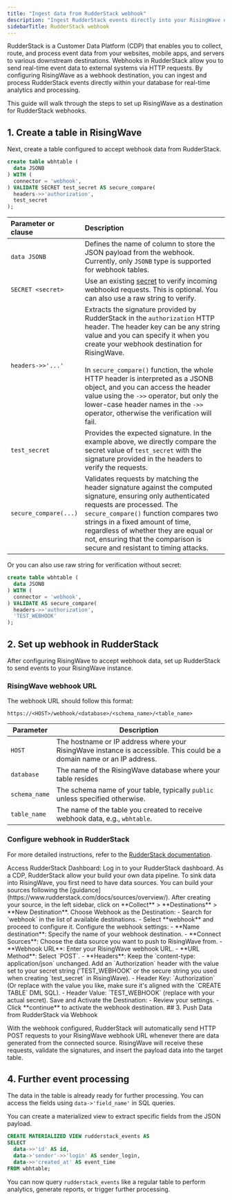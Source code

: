 ```yaml
---
title: "Ingest data from RudderStack webhook"
description: "Ingest RudderStack events directly into your RisingWave database for real-time processing and analytics."
sidebarTitle: RudderStack webhook
---
```


RudderStack is a Customer Data Platform (CDP) that enables you to collect, route, and process event data from your websites, mobile apps, and servers to various downstream destinations. Webhooks in RudderStack allow you to send real-time event data to external systems via HTTP requests. By configuring RisingWave as a webhook destination, you can ingest and process RudderStack events directly within your database for real-time analytics and processing.

This guide will walk through the steps to set up RisingWave as a destination for RudderStack webhooks.

## 1. Create a table in RisingWave

Next, create a table configured to accept webhook data from RudderStack.

```sql
create table wbhtable (
  data JSONB
) WITH (
  connector = 'webhook',
) VALIDATE SECRET test_secret AS secure_compare(
  headers->>'authorization',
  test_secret
);
```

| Parameter or clause | Description |
| :--------- | :-----------|
| `data JSONB` | Defines the name of column to store the JSON payload from the webhook. Currently, only `JSONB` type is supported for webhook tables. |
| `SECRET <secret>` | Use an existing [secret](/operate/manage-secrets) to verify incoming webhookd requests. This is optional. You can also use a raw string to verify.|
| `headers->>'...'` | Extracts the signature provided by RudderStack in the `authorization` HTTP header. The header key can be any string value and you can specify it when you create your webhook destination for RisingWave. <br/> <br/> In `secure_compare()` function, the whole HTTP header is interpreted as a JSONB object, and you can access the header value using the `->>` operator, but only the lower-case header names in the `->>` operator, otherwise the verification will fail. |
| `test_secret` | Provides the expected signature. In the example above, we directly compare the secret value of `test_secret` with the signature provided in the headers to verify the requests. |
| `secure_compare(...)` | Validates requests by matching the header signature against the computed signature, ensuring only authenticated requests are processed. The `secure_compare()` function compares two strings in a fixed amount of time, regardless of whether they are equal or not, ensuring that the comparison is secure and resistant to timing attacks. |

Or you can also use raw string for verification without secret:

```sql
create table wbhtable (
  data JSONB
) WITH (
  connector = 'webhook',
) VALIDATE AS secure_compare(
  headers->>'authorization',
  'TEST_WEBHOOK'
);
```

## 2. Set up webhook in RudderStack

After configuring RisingWave to accept webhook data, set up RudderStack to send events to your RisingWave instance.

### RisingWave webhook URL

The webhook URL should follow this format:
```
https://<HOST>/webhook/<database>/<schema_name>/<table_name>
```

| Parameter | Description |
|-----------|-------------|
| `HOST` | The hostname or IP address where your RisingWave instance is accessible. This could be a domain name or an IP address. |
| `database` | The name of the RisingWave database where your table resides |
| `schema_name` | The schema name of your table, typically `public` unless specified otherwise. |
| `table_name` | The name of the table you created to receive webhook data, e.g., `wbhtable`. |


### Configure webhook in RudderStack

For more detailed instructions, refer to the [RudderStack documentation](https://www.rudderstack.com/docs/destinations/webhooks/setup-guide/).

<Steps>
<Step>
Access RudderStack Dashboard: Log in to your RudderStack dashboard.
</Step>
<Step>
As a CDP, RudderStack allow your build your own data pipeline. To sink data into RisingWave, you first need to have data sources. You can build your sources following the [guidance](https://www.rudderstack.com/docs/sources/overview/).
After creating your source, in the left sidebar, click on **Collect** > **Destinations** > **New Destination**. 
</Step>
<Step>
Choose Webhook as the Destination:
- Search for `webhook` in the list of available destinations.
- Select **webhook** and proceed to configure it.
</Step>
<Step>
Configure the webhook settings: 
    - **Name destination**: Specify the name of your webhook destination.
    - **Connect Sources**: Choose the data source you want to push to RisingWave from.
    - **Webhook URL**: Enter your RisingWave webhook URL. 
    - **URL Method**: Select `POST`. 
    - **Headers**: Keep the `content-type: application/json` unchanged. Add an `Authorization` header with the value set to your secret string ('TEST_WEBHOOK' or the secure string you used when creating `test_secret` in RisingWave).
      - Header Key: `Authorization` (Or replace with the value you like, make sure it's aligned with the `CREATE TABLE` DML SQL).
      - Header Value: `TEST_WEBHOOK` (replace with your actual secret).
</Step>
<Step>
Save and Activate the Destination:
- Review your settings.
- Click **continue** to activate the webhook destination.
</Step>
</Steps>
## 3. Push Data from RudderStack via Webhook

With the webhook configured, RudderStack will automatically send HTTP POST requests to your RisingWave webhook URL whenever there are data generated from the connected source. RisingWave will receive these requests, validate the signatures, and insert the payload data into the target table.

## 4. Further event processing

The data in the table is already ready for further processing. You can access the fields using `data->'field_name'` in SQL queries.

You can create a materialized view to extract specific fields from the JSON payload.

```sql
CREATE MATERIALIZED VIEW rudderstack_events AS
SELECT
  data->>'id' AS id,
  data->'sender'->>'login' AS sender_login,
  data->>'created_at' AS event_time
FROM wbhtable;
```

You can now query `rudderstack_events` like a regular table to perform analytics, generate reports, or trigger further processing.
